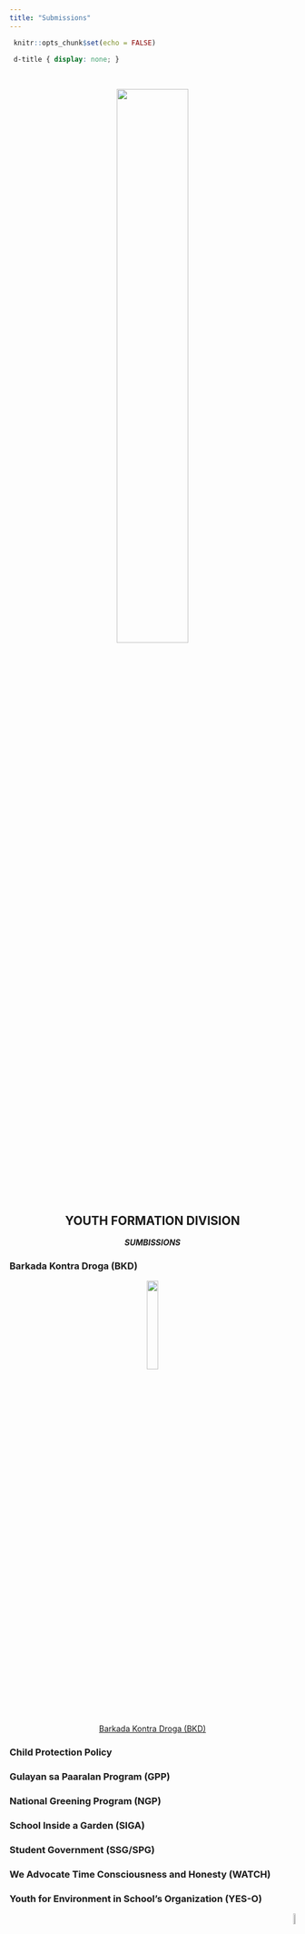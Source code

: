 ```yaml
---
title: "Submissions"
---
```


```r
 knitr::opts_chunk$set(echo = FALSE) 
``` 

```css
 d-title { display: none; } 
```

<body>

&nbsp;
&nbsp;
&nbsp;

<center>
[![](yfd_logo.png){width=50%}](https://www.facebook.com/youthformationdavaodelsur/)


## **YOUTH FORMATION DIVISION**

***SUMBISSIONS***

</center>

### **Barkada Kontra Droga (BKD)**

  <center>
   <fig>
   [![](bkd.jpg){width=20%}](https://forms.gle/czNsNeUuGi2uVEN1A) <br>
   [Barkada Kontra Droga (BKD)](https://forms.gle/czNsNeUuGi2uVEN1A)
   </fig>
   </center>

### **Child Protection Policy**

### **Gulayan sa Paaralan Program (GPP)**

### **National Greening Program (NGP)**

### **School Inside a Garden (SIGA)**

### **Student Government (SSG/SPG)**

### **We Advocate Time Consciousness and Honesty (WATCH)**

### **Youth for Environment in School's Organization (YES-O)**

<p align="right">
<a href="#top">![](backtotop.png){width=7%}</a>
</p>


</body>